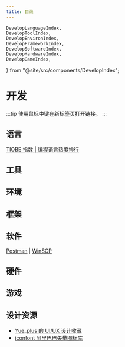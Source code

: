 ```yaml
---
title: 目录
---
```


    DevelopLanguageIndex,
    DevelopToolIndex,
    DevelopEnvironIndex,
    DevelopFrameworkIndex,
    DevelopSoftwareIndex,
    DevelopHardwareIndex,
    DevelopGameIndex,
} from "@site/src/components/DevelopIndex";

# 开发

:::tip
使用鼠标中键在新标签页打开链接。
:::

## 语言

<DevelopLanguageIndex />

[TIOBE 指数 | 编程语言热度排行](https://www.tiobe.com/tiobe-index/)

## 工具

<DevelopToolIndex />

## 环境

<DevelopEnvironIndex />

## 框架

<DevelopFrameworkIndex />

## 软件

<DevelopSoftwareIndex />

[Postman](https://www.postman.com/)
| [WinSCP](https://winscp.net/eng/docs/lang:chs)

## 硬件

<DevelopHardwareIndex />

## 游戏

<DevelopGameIndex />

## 设计资源

- [Yue_plus 的 UI/UX 设计收藏](https://yue-plus.github.io/UIUXDesignCollection/)
- [iconfont 阿里巴巴矢量图标库](https://www.iconfont.cn/)

